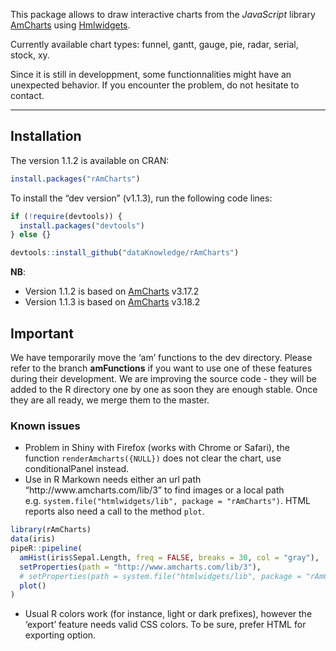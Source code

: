 This package allows to draw interactive charts from the *JavaScript* library [AmCharts][url_amcharts] using [Hmlwidgets][url_htmlwidgets].

Currently available chart types: funnel, gantt, gauge, pie, radar, serial, stock, xy.

Since it is still in developpment, some functionnalities might have an unexpected behavior. If you encounter the problem, do not hesitate to contact.

---

## Installation

The version 1.1.2 is available on CRAN:

```r
install.packages("rAmCharts")
```

To install the "dev version" (v1.1.3), run the following code lines:

```r
if (!require(devtools)) {
  install.packages("devtools")
} else {}

devtools::install_github("dataKnowledge/rAmCharts")
```

**NB**:

* Version 1.1.2 is based on [AmCharts][url_amcharts] v3.17.2
* Version 1.1.3 is based on [AmCharts][url_amcharts] v3.18.2

## Important

We have temporarily move the 'am' functions to the dev directory.
Please refer to the branch **amFunctions** if you want to use one of these features during their development. We are improving the source code - they will be added to the R directory one by one as soon they are enough stable.
Once they are all ready, we merge them to the master.

### Known issues

* Problem in Shiny with Firefox (works with Chrome or Safari), the function `renderAmcharts({NULL})` does not clear the chart, use conditionalPanel instead.
* Use in R Markown needs either an url path "http://www.amcharts.com/lib/3" to find images or a local path e.g. `system.file("htmlwidgets/lib", package = "rAmCharts")`. HTML reports also need a call to the method `plot`.

```r
library(rAmCharts)
data(iris)
pipeR::pipeline(
  amHist(iris$Sepal.Length, freq = FALSE, breaks = 30, col = "gray"),
  setProperties(path = "http://www.amcharts.com/lib/3"),
  # setProperties(path = system.file("htmlwidgets/lib", package = "rAmCharts"))
  plot()
)
```

* Usual R colors work (for instance, light or dark prefixes), however the 'export' feature needs valid CSS colors. To be sure, prefer HTML for exporting option.

[url_amcharts]: http://www.amcharts.com
[url_htmlwidgets]: http://www.htmlwidgets.org
[path_histogram]: ./img/histogram.png
[path_boxplot]: ./img/boxplot.png
